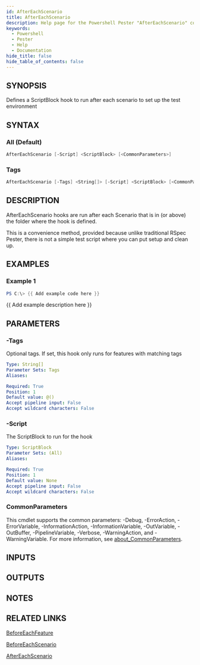 ```yaml
---
id: AfterEachScenario
title: AfterEachScenario
description: Help page for the Powershell Pester "AfterEachScenario" command
keywords:
  - Powershell
  - Pester
  - Help
  - Documentation
hide_title: false
hide_table_of_contents: false
---
```


## SYNOPSIS

Defines a ScriptBlock hook to run after each scenario to set up the test environment

## SYNTAX

### All (Default)

```powershell
AfterEachScenario [-Script] <ScriptBlock> [<CommonParameters>]
```

### Tags

```powershell
AfterEachScenario [-Tags] <String[]> [-Script] <ScriptBlock> [<CommonParameters>]
```

## DESCRIPTION

AfterEachScenario hooks are run after each Scenario that is in (or above) the folder where the hook is defined.

This is a convenience method, provided because unlike traditional RSpec Pester,
there is not a simple test script where you can put setup and clean up.

## EXAMPLES

### Example 1

```powershell
PS C:\> {{ Add example code here }}
```

{{ Add example description here }}

## PARAMETERS

### -Tags

Optional tags.
If set, this hook only runs for features with matching tags

```yaml
Type: String[]
Parameter Sets: Tags
Aliases:

Required: True
Position: 1
Default value: @()
Accept pipeline input: False
Accept wildcard characters: False
```

### -Script

The ScriptBlock to run for the hook

```yaml
Type: ScriptBlock
Parameter Sets: (All)
Aliases:

Required: True
Position: 1
Default value: None
Accept pipeline input: False
Accept wildcard characters: False
```

### CommonParameters

This cmdlet supports the common parameters: -Debug, -ErrorAction, -ErrorVariable, -InformationAction, -InformationVariable, -OutVariable, -OutBuffer, -PipelineVariable, -Verbose, -WarningAction, and -WarningVariable. For more information, see [about_CommonParameters](http://go.microsoft.com/fwlink/?LinkID=113216).

## INPUTS

## OUTPUTS

## NOTES

## RELATED LINKS

[BeforeEachFeature]()

[BeforeEachScenario]()

[AfterEachScenario]()
